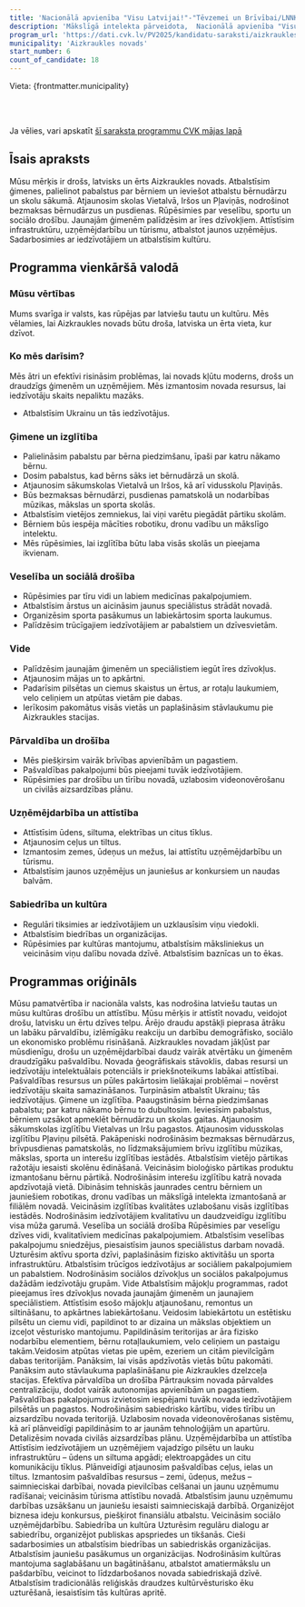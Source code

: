 ```yaml
---
title: 'Nacionālā apvienība "Visu Latvijai!"-"Tēvzemei un Brīvībai/LNNK"'
description: 'Mākslīgā intelekta pārveidota,  Nacionālā apvienība "Visu Latvijai!"-"Tēvzemei un Brīvībai/LNNK" - Aizkraukles novads programma vienkāršā valodā'
program_url: 'https://dati.cvk.lv/PV2025/kandidatu-saraksti/aizkraukles-novads/nacionala-apvieniba-visu-latvijai-tevzemei-un-brivibailnnk'
municipality: 'Aizkraukles novads'
start_number: 6
count_of_candidate: 18
---
```



Vieta: {frontmatter.municipality}<br/>

<Badge text="Ģimeņu atbalsts" variant="note" size="small" /> <Badge text="Izglītības pieejamība" variant="note" size="small" /> <Badge text="Veselības aprūpe un sociālā drošība" variant="note" size="small" /> <Badge text="Uzņēmējdarbības veicināšana" variant="note" size="small" /> <Badge text="Infrastruktūras attīstība" variant="note" size="small" />

<br/><br/> 

<Card title='Šis ir mākslīga intelekta ģenerēts apraksts' icon='starlight'>
    Ja vēlies, vari apskatīt <a href={frontmatter.program_url} target='_blank'>šī saraksta programmu CVK mājas lapā</a>
    </Card>

## Īsais apraksts

Mūsu mērķis ir drošs, latvisks un ērts Aizkraukles novads. Atbalstīsim ģimenes, palielinot pabalstus par bērniem un ieviešot atbalstu bērnudārzu un skolu sākumā. Atjaunosim skolas Vietalvā, Iršos un Pļaviņās, nodrošinot bezmaksas bērnudārzus un pusdienas. Rūpēsimies par veselību, sportu un sociālo drošību. Jaunajām ģimenēm palīdzēsim ar īres dzīvokļiem. Attīstīsim infrastruktūru, uzņēmējdarbību un tūrismu, atbalstot jaunos uzņēmējus. Sadarbosimies ar iedzīvotājiem un atbalstīsim kultūru.

## Programma vienkāršā valodā

### Mūsu vērtības

Mums svarīga ir valsts, kas rūpējas par latviešu tautu un kultūru. Mēs vēlamies, lai Aizkraukles novads būtu droša, latviska un ērta vieta, kur dzīvot.

### Ko mēs darīsim?

Mēs ātri un efektīvi risināsim problēmas, lai novads kļūtu moderns, drošs un draudzīgs ģimenēm un uzņēmējiem. Mēs izmantosim novada resursus, lai iedzīvotāju skaits nepaliktu mazāks.

*   Atbalstīsim Ukrainu un tās iedzīvotājus.

### Ģimene un izglītība

*   Palielināsim pabalstu par bērna piedzimšanu, īpaši par katru nākamo bērnu.
*   Dosim pabalstus, kad bērns sāks iet bērnudārzā un skolā.
*   Atjaunosim sākumskolas Vietalvā un Iršos, kā arī vidusskolu Pļaviņās.
*   Būs bezmaksas bērnudārzi, pusdienas pamatskolā un nodarbības mūzikas, mākslas un sporta skolās.
*   Atbalstīsim vietējos zemniekus, lai viņi varētu piegādāt pārtiku skolām.
*   Bērniem būs iespēja mācīties robotiku, dronu vadību un mākslīgo intelektu.
*   Mēs rūpēsimies, lai izglītība būtu laba visās skolās un pieejama ikvienam.

### Veselība un sociālā drošība

*   Rūpēsimies par tīru vidi un labiem medicīnas pakalpojumiem.
*   Atbalstīsim ārstus un aicināsim jaunus speciālistus strādāt novadā.
*   Organizēsim sporta pasākumus un labiekārtosim sporta laukumus.
*   Palīdzēsim trūcīgajiem iedzīvotājiem ar pabalstiem un dzīvesvietām.

### Vide

*   Palīdzēsim jaunajām ģimenēm un speciālistiem iegūt īres dzīvokļus.
*   Atjaunosim mājas un to apkārtni.
*   Padarīsim pilsētas un ciemus skaistus un ērtus, ar rotaļu laukumiem, velo celiņiem un atpūtas vietām pie dabas.
*   Ierīkosim pakomātus visās vietās un paplašināsim stāvlaukumu pie Aizkraukles stacijas.

### Pārvaldība un drošība

*   Mēs piešķirsim vairāk brīvības apvienībām un pagastiem.
*   Pašvaldības pakalpojumi būs pieejami tuvāk iedzīvotājiem.
*   Rūpēsimies par drošību un tīrību novadā, uzlabosim videonovērošanu un civilās aizsardzības plānu.

### Uzņēmējdarbība un attīstība

*   Attīstīsim ūdens, siltuma, elektrības un citus tīklus.
*   Atjaunosim ceļus un tiltus.
*   Izmantosim zemes, ūdeņus un mežus, lai attīstītu uzņēmējdarbību un tūrismu.
*   Atbalstīsim jaunos uzņēmējus un jauniešus ar konkursiem un naudas balvām.

### Sabiedrība un kultūra

*   Regulāri tiksimies ar iedzīvotājiem un uzklausīsim viņu viedokli.
*   Atbalstīsim biedrības un organizācijas.
*   Rūpēsimies par kultūras mantojumu, atbalstīsim māksliniekus un veicināsim viņu dalību novada dzīvē. Atbalstīsim baznīcas un to ēkas.

## Programmas oriģināls

Mūsu pamatvērtība ir nacionāla valsts, kas nodrošina latviešu tautas un mūsu kultūras drošību un attīstību.
Mūsu mērķis ir attīstīt novadu, veidojot drošu, latvisku un ērtu dzīves telpu. Ārējo draudu apstākļi pieprasa ātrāku un labāku pārvaldību, izlēmīgāku reakciju un darbību demogrāfisko, sociālo un ekonomisko problēmu risināšanā. Aizkraukles novadam jākļūst par mūsdienīgu, drošu un uzņēmējdarbībai daudz vairāk atvērtāku un ģimenēm draudzīgāku pašvaldību. Novada ģeogrāfiskais stāvoklis, dabas resursi un iedzīvotāju intelektuālais potenciāls ir priekšnoteikums labākai attīstībai. Pašvaldības resursus un pūles pakārtosim lielākajai problēmai – novērst iedzīvotāju skaita samazināšanos. Turpināsim atbalstīt Ukrainu; tās iedzīvotājus.
Ģimene un izglītība.
Paaugstināsim bērna piedzimšanas pabalstu; par katru nākamo bērnu to dubultosim. Ieviesīsim pabalstus, bērniem uzsākot apmeklēt bērnudārzu un skolas gaitas.
Atjaunosim sākumskolas izglītību Vietalvas un Iršu pagastos. Atjaunosim vidusskolas izglītību Pļaviņu pilsētā.
Pakāpeniski nodrošināsim bezmaksas bērnudārzus, brīvpusdienas pamatskolās, no līdzmaksājumiem brīvu izglītību mūzikas, mākslas, sporta un interešu izglītības iestādēs.
Atbalstīsim vietējo pārtikas ražotāju iesaisti skolēnu ēdināšanā. Veicināsim bioloģisko pārtikas produktu izmantošanu bērnu pārtikā.
Nodrošināsim interešu izglītību katrā novada apdzīvotajā vietā. Dibināsim tehniskās jaunrades centru bērniem un jauniešiem robotikas, dronu vadības un mākslīgā intelekta izmantošanā ar filiālēm novadā.
Veicināsim izglītības kvalitātes uzlabošanu visās izglītības iestādēs. Nodrošināsim iedzīvotājiem kvalitatīvu un daudzveidīgu izglītību visa mūža garumā.
Veselība un sociālā drošība
Rūpēsimies par veselīgu dzīves vidi, kvalitatīviem medicīnas pakalpojumiem. Atbalstīsim veselības pakalpojumu sniedzējus, piesaistīsim jaunos speciālistus darbam novadā. Uzturēsim aktīvu sporta dzīvi, paplašināsim fizisko aktivitāšu un sporta infrastruktūru. Atbalstīsim trūcīgos iedzīvotājus ar sociāliem pakalpojumiem un pabalstiem. Nodrošināsim sociālos dzīvokļus un sociālos pakalpojumus dažādām iedzīvotāju grupām.
Vide
Atbalstīsim mājokļu programmas, radot pieejamus īres dzīvokļus novada jaunajām ģimenēm un jaunajiem speciālistiem. Attīstīsim esošo mājokļu atjaunošanu, remontus un siltināšanu, to apkārtnes labiekārtošanu.
Veidosim labiekārtotu un estētisku pilsētu un ciemu vidi, papildinot to ar dizaina un mākslas objektiem un izceļot vēsturisko mantojumu. Papildināsim teritorijas ar āra fizisko nodarbību elementiem, bērnu rotaļlaukumiem, velo celiņiem un pastaigu takām.Veidosim atpūtas vietas pie upēm, ezeriem un citām pievilcīgām dabas teritorijām.
Panāksim, lai visās apdzīvotās vietās būtu pakomāti. Panāksim auto stāvlaukuma paplašināšanu pie Aizkraukles dzelzceļa stacijas.
Efektīva pārvaldība un drošība
Pārtrauksim novada pārvaldes centralizāciju, dodot vairāk autonomijas apvienībām un pagastiem. Pašvaldības pakalpojumus izvietosim iespējami tuvāk novada iedzīvotājiem pilsētās un pagastos.
Nodrošināsim sabiedrisko kārtību, vides tīrību un aizsardzību novada teritorijā. Uzlabosim novada videonovērošanas sistēmu, kā arī plānveidīgi papildināsim to ar jaunām tehnoloģijām un apartūru. Detalizēsim novada civilās aizsardzības plānu.
Uzņēmējdarbība un attīstība
Attīstīsim iedzīvotājiem un uzņēmējiem vajadzīgo pilsētu un lauku infrastruktūru – ūdens un siltuma apgādi; elektroapgādes un citu komunikāciju tīklus. Plānveidīgi atjaunosim pašvaldības ceļus, ielas un tiltus.
Izmantosim pašvaldības resursus – zemi, ūdeņus, mežus – saimnieciskai darbībai, novada pievilcības celšanai un jaunu uzņēmumu radīšanai; veicināsim tūrisma attīstību novadā. Atbalstīsim jaunu uzņēmumu darbības uzsākšanu un jauniešu iesaisti saimnieciskajā darbībā. Organizējot biznesa ideju konkursus, piešķirot finansiālu atbalstu. Veicināsim sociālo uzņēmējdarbību.
Sabiedrība un kultūra
Uzturēsim regulāru dialogu ar sabiedrību, organizējot publiskas apspriedes un tikšanās. Cieši sadarbosimies un atbalstīsim biedrības un sabiedriskās organizācijas. Atbalstīsim jauniešu pasākumus un organizācijas.
Nodrošināsim kultūras mantojuma saglabāšanu un bagātināšanu, atbalstot amatiermākslu un pašdarbību, veicinot to līdzdarbošanos novada sabiedriskajā dzīvē. Atbalstīsim tradicionālās reliģiskās draudzes kultūrvēsturisko ēku uzturēšanā, iesaistīsim tās kultūras apritē.
